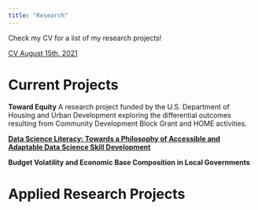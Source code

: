 ```yaml
---
title: "Research"
---
```


Check my CV for a list of my research projects!

[CV August 15th, 2021](https://drive.google.com/file/d/1yIxK0g89FBT0oqC8ZvaDw_9B9XE3ddry/view?usp=sharing)

# Current Projects

**Toward Equity**
A research project funded by the U.S. Department of Housing and Urban Development exploring the differential outcomes resulting from Community Development Block Grant and HOME activities. 

[**Data Science Literacy: Towards a Philosophy of Accessible and Adaptable Data Science Skill Development**](https://drive.google.com/file/d/1SSNfSr-rDuy1snM3cmLEGeeti45e8UF1/view?usp=sharing)

**Budget Volatility and Economic Base Composition in Local Governments**


# Applied Research Projects
